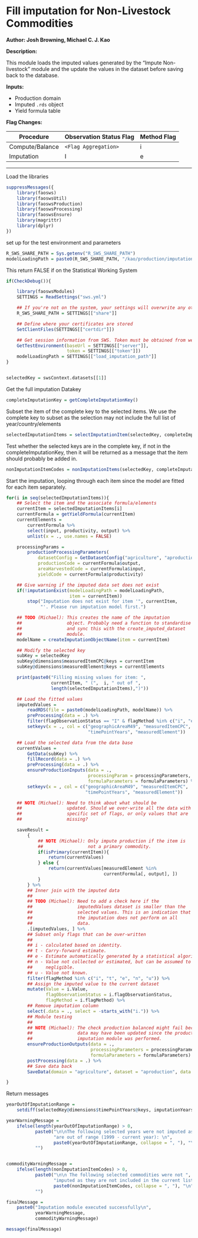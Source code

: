# Fill imputation for Non-Livestock Commodities

**Author: Josh Browning, Michael C. J. Kao**

**Description:**

This module loads the imputed values generated by the "Impute Non-livestock"
module and the update the values in the dataset before saving back to the
database.

**Inputs:**

* Production domain
* Imputed `.rds` object
* Yield formula table

**Flag Changes:**

| Procedure | Observation Status Flag | Method Flag |
| --- | --- | --- |
| Compute/Balance | `<Flag Aggregation>` | i |
| Imputation | I | e |

---
Load the libraries

```r
suppressMessages({
    library(faosws)
    library(faoswsUtil)
    library(faoswsProduction)
    library(faoswsProcessing)
    library(faoswsEnsure)
    library(magrittr)
    library(dplyr)
})
```

set up for the test environment and parameters

```r
R_SWS_SHARE_PATH = Sys.getenv("R_SWS_SHARE_PATH")
modelLoadingPath = paste0(R_SWS_SHARE_PATH, "/kao/production/imputation_fit/")
```

This return FALSE if on the Statistical Working System

```r
if(CheckDebug()){

    library(faoswsModules)
    SETTINGS = ReadSettings("sws.yml")

    ## If you're not on the system, your settings will overwrite any others
    R_SWS_SHARE_PATH = SETTINGS[["share"]]

    ## Define where your certificates are stored
    SetClientFiles(SETTINGS[["certdir"]])

    ## Get session information from SWS. Token must be obtained from web interface
    GetTestEnvironment(baseUrl = SETTINGS[["server"]],
                       token = SETTINGS[["token"]])
    modelLoadingPath = SETTINGS[["load_imputation_path"]]
}


selectedKey = swsContext.datasets[[1]]
```

Get the full imputation Datakey

```r
completeImputationKey = getCompleteImputationKey()
```

Subset the item of the complete key to the selected items. We use the
complete key to subset as the selection may not include the full list of
year/country/elements

```r
selectedImputationItems = selectImputationItem(selectedKey, completeImputationKey)
```

Test whether the selected keys are in the complete key, if not in the
completeImputationKey, then it will be returned as a message that the item
should probably be added in.

```r
nonImputationItemCodes = nonImputationItems(selectedKey, completeImputationKey)
```

Start the imputation, looping through each item since the model are fitted
for each item separately.

```r
for(i in seq(selectedImputationItems)){
    ## Select the item and the associate formula/elements
    currentItem = selectedImputationItems[i]
    currentFormula = getYieldFormula(currentItem)
    currentElements =
        currentFormula %>%
        select(input, productivity, output) %>%
        unlist(x = ., use.names = FALSE)

    processingParams =
        productionProcessingParameters(
            datasetConfig = GetDatasetConfig("agriculture", "aproduction"),
            productionCode = currentFormula$output,
            areaHarvestedCode = currentFormula$input,
            yieldCode = currentFormula$productivity)

    ## Give warning if the imputed data set does not exist
    if(!imputationExist(modelLoadingPath = modelLoadingPath,
                        item = currentItem))
        stop("Imputation does not exist for item '", currentItem,
             "'. Please run imputation model first.")

    ## TODO (Michael): This creates the name of the imputation
    ##                 object. Probably need a function to standardise
    ##                 and sync this with the create_imputed_dataset
    ##                 module.
    modelName = createImputationObjectName(item = currentItem)

    ## Modify the selected key
    subKey = selectedKey
    subKey@dimensions$measuredItemCPC@keys = currentItem
    subKey@dimensions$measuredElement@keys = currentElements

    print(paste0("Filling missing values for item: ",
                 currentItem, " (",  i, " out of ",
                 length(selectedImputationItems),")"))

    ## Load the fitted values
    imputedValues =
        readRDS(file = paste0(modelLoadingPath, modelName)) %>%
        preProcessing(data = .) %>%
        filter(flagObservationStatus == "I" & flagMethod %in% c("i", "e")) %>%
        setkeyv(x = ., col = c("geographicAreaM49", "measuredItemCPC",
                               "timePointYears", "measuredElement"))

    ## Load the selected data from the data base
    currentValues =
        GetData(subKey) %>%
        fillRecord(data = .) %>%
        preProcessing(data = .) %>%
        ensureProductionInputs(data = .,
                               processingParam = processingParameters,
                               formulaParameters = formulaParameters) %>%
        setkeyv(x = , col = c("geographicAreaM49", "measuredItemCPC",
                              "timePointYears", "measuredElement"))

    ## NOTE (Michael): Need to think about what should be
    ##                 updated. Should we over-write all the data with
    ##                 specific set of flags, or only values that are
    ##                 missing?

    saveResult =
        {
            ## NOTE (Michael): Only impute production if the item is
            ##                 not a primary commodity.
            if(isPrimary(currentItem)){
                return(currentValues)
            } else {
                return(currentValues[measuredElement %in%
                                     currentFormula[, output], ])
            }
        } %>%
        ## Inner join with the imputed data
        ##
        ## TODO (Michael): Need to add a check here if the
        ##                 imputedValues dataset is smaller than the
        ##                 selected values. This is an indication that
        ##                 the imputation does not perform on all
        ##                 data.
        .[imputedValues, ] %>%
        ## Subset only flags that can be over-written
        ##
        ## i - calculated based on identity.
        ## t - Carry-forward estimate.
        ## e - Estimate automatically generated by a statistical algorithm.
        ## n - Value not collected or estimated, but can be assumed to be
        ##     negligible.
        ## u - Value not known.
        filter(flagMethod %in% c("i", "t", "e", "n", "u")) %>%
        ## Assign the imputed value to the current dataset
        mutate(Value = i.Value,
               flagObservationStatus = i.flagObservationStatus,
               flagMethod = i.flagMethod) %>%
        ## Remove imputation column
        select(.data = ., select = -starts_with("i.")) %>%
        ## Module testing
        ##
        ## NOTE (Michael): The check production balanced might fail because the
        ##                 data may have been updated since the production
        ##                 imputation module was performed.
        ensureProductionOutputs(data = .,
                                processingParameters = processingParameters,
                                formulaParameters = formulaParameters) %>%
        postProcessing(data = .) %>%
        ## Save data back
        SaveData(domain = "agriculture", dataset = "aproduction", data = .)

}
```

Return messages

```r
yearOutOfImputationRange =
    setdiff(selectedKey@dimensions$timePointYears@keys, imputationYears)

yearWarningMessage =
    ifelse(length(yearOutOfImputationRange) > 0,
           paste0("\n\nThe following selected years were not imputed as they ",
                  "are out of range (1999 - current year): \n",
                  paste0(yearOutOfImputationRange, collapse = ", "), "\n"),
           "")


commodityWarningMessage =
    ifelse(length(nonImputationItemCodes) > 0,
           paste0("\n\n The following selected commodities were not ",
                  "imputed as they are not included in the current list:\n",
                  paste0(nonImputationItemCodes, collapse = ", "), "\n"),
           "")

finalMessage =
    paste0("Imputation module executed successfully\n",
           yearWarningMessage,
           commodityWarningMessage)

message(finalMessage)
```

